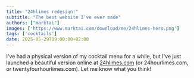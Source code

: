```yaml
---
title: "24hlimes redesign!"
subtitle: "The best website I've ever made"
authors: ["marktai"]
images: ['https://www.marktai.com/download/me/24hlimes-hero.png']
tags: ['cocktails']
date: 2025-05-29T09:00:00+02:00
---
```

I've had a physical version of my cocktail menu for a while, but I've just launched a beautiful version online at [24hlimes.com](https://24hlimes.com) (or 24hourlimes.com, or twentyfourhourlimes.com). Let me know what you think!
